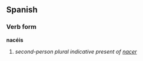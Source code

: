 ==Spanish==
===Verb form===
'''nacéis'''

# ''second-person plural indicative present of [[nacer]]''